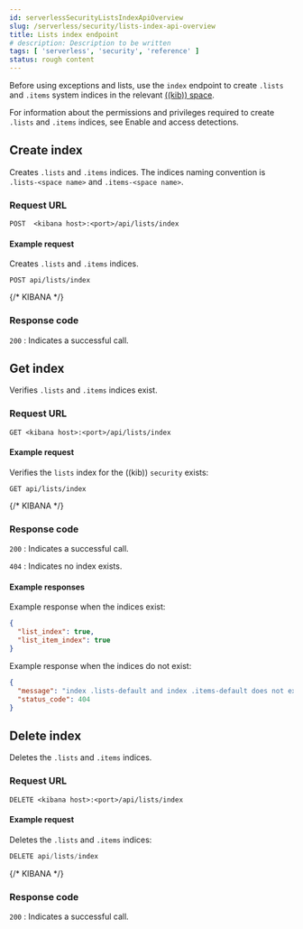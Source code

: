 ```yaml
---
id: serverlessSecurityListsIndexApiOverview
slug: /serverless/security/lists-index-api-overview
title: Lists index endpoint
# description: Description to be written
tags: [ 'serverless', 'security', 'reference' ]
status: rough content
---
```


<div id="lists-index-api-overview"></div>

Before using exceptions and lists, use the `index` endpoint to create `.lists`
and `.items` system indices in the relevant
[((kib)) space](((kibana-ref))/xpack-spaces.html).

For information about the permissions and privileges required to create
`.lists` and `.items` indices, see <DocLink id="serverlessSecurityDetectionsPermissionsSection" section="enable-and-access-detections">Enable and access detections</DocLink>.

## Create index

Creates `.lists` and `.items` indices. The indices naming convention is
`.lists-<space name>` and `.items-<space name>`.

### Request URL

`POST  <kibana host>:<port>/api/lists/index`

#### Example request

Creates `.lists` and `.items` indices.

```console
POST api/lists/index
```
{/* KIBANA */}

### Response code

`200` 
    : Indicates a successful call.

## Get index

Verifies `.lists` and `.items` indices exist.

### Request URL

`GET <kibana host>:<port>/api/lists/index`

#### Example request

Verifies the `lists` index for the ((kib)) `security` exists:

```console
GET api/lists/index
```
{/* KIBANA */}

### Response code

`200` 
    : Indicates a successful call.

`404` 
    : Indicates no index exists.

#### Example responses

Example response when the indices exist:

```json
{
  "list_index": true,
  "list_item_index": true
}
```

Example response when the indices do not exist:

```json
{
  "message": "index .lists-default and index .items-default does not exist",
  "status_code": 404
}
```

## Delete index

Deletes the `.lists` and `.items` indices.

### Request URL

`DELETE <kibana host>:<port>/api/lists/index`

#### Example request

Deletes the `.lists` and `.items` indices:

```js
DELETE api/lists/index
```
{/* KIBANA */}

### Response code

`200` 
    : Indicates a successful call.

